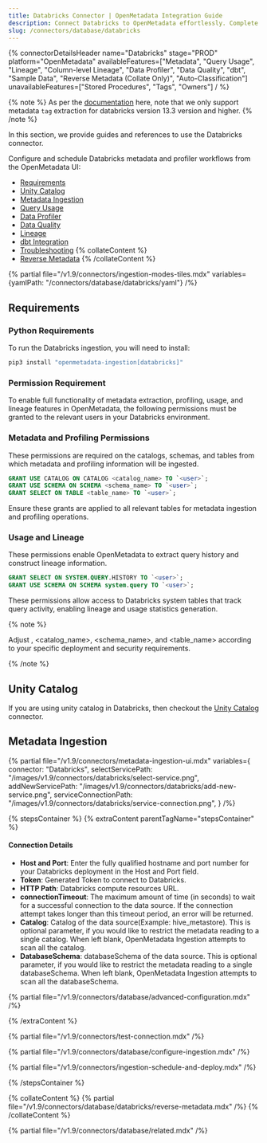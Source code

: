 ```yaml
---
title: Databricks Connector | OpenMetadata Integration Guide
description: Connect Databricks to OpenMetadata effortlessly. Complete setup guide, configuration steps, and metadata extraction for your data lakehouse platform.
slug: /connectors/database/databricks
---
```




{% connectorDetailsHeader
name="Databricks"
stage="PROD"
platform="OpenMetadata"
availableFeatures=["Metadata", "Query Usage", "Lineage", "Column-level Lineage", "Data Profiler", "Data Quality", "dbt", "Sample Data", "Reverse Metadata (Collate Only)", "Auto-Classification"]
unavailableFeatures=["Stored Procedures", "Tags", "Owners"]
/ %}

{% note %}
As per the [documentation](https://docs.databricks.com/en/data-governance/unity-catalog/tags.html#manage-tags-with-sql-commands) here, note that we only support metadata `tag` extraction for databricks version 13.3 version and higher.
{% /note %}


In this section, we provide guides and references to use the Databricks connector.

Configure and schedule Databricks metadata and profiler workflows from the OpenMetadata UI:

- [Requirements](#requirements)
- [Unity Catalog](#unity-catalog)
- [Metadata Ingestion](#metadata-ingestion)
- [Query Usage](/connectors/ingestion/workflows/usage)
- [Data Profiler](/how-to-guides/data-quality-observability/profiler/workflow)
- [Data Quality](/how-to-guides/data-quality-observability/quality)
- [Lineage](/how-to-guides/data-lineage/workflow)
- [dbt Integration](/connectors/ingestion/workflows/dbt)
- [Troubleshooting](/connectors/database/databricks/troubleshooting)
{% collateContent %}
- [Reverse Metadata](#reverse-metadata)
{% /collateContent %}

{% partial file="/v1.9/connectors/ingestion-modes-tiles.mdx" variables={yamlPath: "/connectors/database/databricks/yaml"} /%}

<ExternalIngestionDeployment />

## Requirements

### Python Requirements

<PythonRequirements />

To run the Databricks ingestion, you will need to install:

```bash
pip3 install "openmetadata-ingestion[databricks]"
```

### Permission Requirement

To enable full functionality of metadata extraction, profiling, usage, and lineage features in OpenMetadata, the following permissions must be granted to the relevant users in your Databricks environment.

### Metadata and Profiling Permissions

These permissions are required on the catalogs, schemas, and tables from which metadata and profiling information will be ingested.

```sql
GRANT USE CATALOG ON CATALOG <catalog_name> TO `<user>`;
GRANT USE SCHEMA ON SCHEMA <schema_name> TO `<user>`;
GRANT SELECT ON TABLE <table_name> TO `<user>`;
```

Ensure these grants are applied to all relevant tables for metadata ingestion and profiling operations.

### Usage and Lineage

These permissions enable OpenMetadata to extract query history and construct lineage information.

```sql
GRANT SELECT ON SYSTEM.QUERY.HISTORY TO `<user>`;
GRANT USE SCHEMA ON SCHEMA system.query TO `<user>`;
```

These permissions allow access to Databricks system tables that track query activity, enabling lineage and usage statistics generation.

{% note %}

Adjust <user>, <catalog_name>, <schema_name>, and <table_name> according to your specific deployment and security requirements.

{% /note %}

## Unity Catalog

If you are using unity catalog in Databricks, then checkout the [Unity Catalog](/connectors/database/unity-catalog) connector.

## Metadata Ingestion

{% partial 
  file="/v1.9/connectors/metadata-ingestion-ui.mdx" 
  variables={
    connector: "Databricks", 
    selectServicePath: "/images/v1.9/connectors/databricks/select-service.png",
    addNewServicePath: "/images/v1.9/connectors/databricks/add-new-service.png",
    serviceConnectionPath: "/images/v1.9/connectors/databricks/service-connection.png",
} 
/%}

{% stepsContainer %}
{% extraContent parentTagName="stepsContainer" %}

#### Connection Details

- **Host and Port**: Enter the fully qualified hostname and port number for your Databricks deployment in the Host and Port field.
- **Token**: Generated Token to connect to Databricks.
- **HTTP Path**: Databricks compute resources URL.
- **connectionTimeout**: The maximum amount of time (in seconds) to wait for a successful connection to the data source. If the connection attempt takes longer than this timeout period, an error will be returned.
- **Catalog**: Catalog of the data source(Example: hive_metastore). This is optional parameter, if you would like to restrict the metadata reading to a single catalog. When left blank, OpenMetadata Ingestion attempts to scan all the catalog.
- **DatabaseSchema**: databaseSchema of the data source. This is optional parameter, if you would like to restrict the metadata reading to a single databaseSchema. When left blank, OpenMetadata Ingestion attempts to scan all the databaseSchema.

{% partial file="/v1.9/connectors/database/advanced-configuration.mdx" /%}

{% /extraContent %}

{% partial file="/v1.9/connectors/test-connection.mdx" /%}

{% partial file="/v1.9/connectors/database/configure-ingestion.mdx" /%}

{% partial file="/v1.9/connectors/ingestion-schedule-and-deploy.mdx" /%}

{% /stepsContainer %}

{% collateContent %}
{% partial file="/v1.9/connectors/database/databricks/reverse-metadata.mdx" /%}
{% /collateContent %}

{% partial file="/v1.9/connectors/database/related.mdx" /%}
